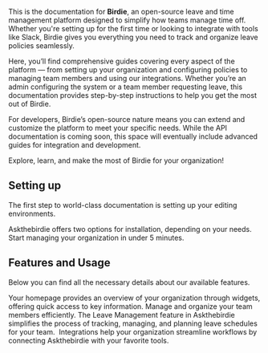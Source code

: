 This is the documentation for **Birdie**, an open-source leave and time management platform designed to simplify how teams manage time off. Whether you're setting up for the first time or looking to integrate with tools like Slack, Birdie gives you everything you need to track and organize leave policies seamlessly.

Here, you’ll find comprehensive guides covering every aspect of the platform — from setting up your organization and configuring policies to managing team members and using our integrations. Whether you’re an admin configuring the system or a team member requesting leave, this documentation provides step-by-step instructions to help you get the most out of Birdie.

For developers, Birdie’s open-source nature means you can extend and customize the platform to meet your specific needs. While the API documentation is coming soon, this space will eventually include advanced guides for integration and development.

Explore, learn, and make the most of Birdie for your organization!

## Setting up

The first step to world-class documentation is setting up your editing environments.

<CardGroup cols={2}>
  <Card title="Installation" icon="gear" href="installation">
    Askthebirdie offers two options for installation, depending on your needs.
  </Card>

  <Card title="Getting Started" icon="rocket" href="/quickstart">
    Start managing your organization in under 5 minutes.
  </Card>
</CardGroup>

## Features and Usage

Below you can find all the necessary details about our available features.&#x20;

<CardGroup cols={2}>
  <Card title="Home" icon="house" href="/features/homepage">
    Your homepage provides an overview of your organization through widgets, offering quick access to key information.
  </Card>

  <Card title="User Management" icon="user" href="/features/user-management">
    Manage and organize your team members efficiently.
  </Card>

  <Card title="Leave Management" icon="screwdriver-wrench" href="/features/leave-management">
    The Leave Management feature in Askthebirdie simplifies the process of tracking, managing, and planning leave schedules for your team. 
  </Card>

  <Card title="Integrations" icon="stars" href="/features/integrations">
    Integrations help your organization streamline workflows by connecting Askthebirdie with your favorite tools.
  </Card>
</CardGroup>